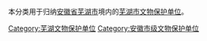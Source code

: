本分类用于归纳[[安徽省|安徽省]][[芜湖市|芜湖市]]境内的[[芜湖市文物保护单位|芜湖市文物保护单位]]。

[[Category:芜湖文物保护单位|Category:芜湖文物保护单位]]
[[Category:安徽市级文物保护单位|Category:安徽市级文物保护单位]]